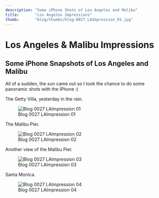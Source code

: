 ```yaml
---
description: "Some iPhone Shots of Los Angeles and Malibu"
title:       "Los Angeles Impressions"
thumb:       "blog/thumbs/blog-0027_LAImpression_01.jpg"
---
```


Los Angeles & Malibu Impressions
=======================

Some iPhone Snapshots of Los Angeles and Malibu
-----------------------------------------------

All of a sudden, the sun came out so I took the chance to do some panoramic shots with the iPhone :)


The Getty Villa, yesterday in the rain.

![Blog 0027 LAImpression 01](/images/blog/blog-0027_LAImpression_01.jpg)

The Malibu Pier.

![Blog 0027 LAImpression 02](/images/blog/blog-0027_LAImpression_02.jpg)

Another view of the Malibu Pier.

![Blog 0027 LAImpression 03](/images/blog/blog-0027_LAImpression_03.jpg)

Santa Monica.

![Blog 0027 LAImpression 04](/images/blog/blog-0027_LAImpression_04.jpg)
